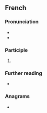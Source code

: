 ==French==

===Pronunciation===
* {{fr-IPA|pos=v}}
* {{audio|fr|LL-Q150 (fra)-LoquaxFR-jouissant.wav|Audio}}

===Participle===
{{head|fr|present participle}}

# {{present participle of|fr|jouir}}

===Further reading===
* {{R:TLFi}}

===Anagrams===
* {{l|fr|ajustions}}